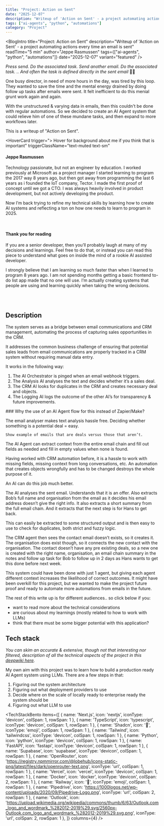 ```yaml
---
title: "Project: Action on Sent"
date: "2025-12-07"
description: "Writeup of 'Action on Sent' - a project automating actions every time an email is sent"
tags: ["ai-agents", "python", "automations"]
category: "Project"
---
```


<BlogIntro
  title="Project: Action on Sent"
  description="Writeup of 'Action on Sent' - a project automating actions every time an email is sent"
  readTime="5 min"
  author="Jeppe Rasmussen"
  tags={["ai-agents", "python", "automations"]}
  date="2025-12-07"
  variant="featured"
/>

*Press send. Do the associated task. Send another email. Do the associated task.
.. And often the task is defined directly in the sent email* 🤦‍♂️

One busy director, in need of more hours in the day, was tired by this loop. They wanted to save the time and the mental energy drained by doing follow up tasks after emails were sent. It felt inefficient to do this menial grunt work again and again. 

With the unstructured & varying data in emails, then this couldn't be done with regular automations. So we decided to create an AI Agent system that could relieve him of one of these mundane tasks, and then expand to more workflows later.

This is a writeup of "Action on Sent".

<HoverCard 
  trigger="> Hover for background about me if you think that is important" 
  triggerClassName="text-muted text-sm"

>
  <div className="space-y-2">
    <h4 className="font-semibold text-foreground !mt-0">Jeppe Rasmussen</h4>
    <p className="text-sm text-muted-foreground">
      Technology passionate, but not an engineer by education. I worked previously at Microsoft as a project manager I started learning to program the 2017 way 8 years ago, but then got away from programming the last 6 years as i founded the IoT company, Tector. I made the first proof of concept until we got a CTO. I was always heavily involved in product development, but not actively developing the product. 
    </p>
    <p className="text-sm text-muted-foreground">
        Now I’m back trying to refine my technical skills by learning how to create AI systems and reflecting a ton on how one needs to learn to program in 2025.
    </p>
    
  </div>
</HoverCard> 
<br />
<HoverCard 
  trigger="> Hover if you are a senior dev" 
  triggerClassName="text-muted-foreground text-sm"

>
  <div className="space-y-2">
    <h4 className="font-semibold text-foreground !mt-0">Thank you for reading</h4>
    <p className="text-sm text-muted-foreground">
      If you are a senior developer, then you’ll probably laugh at many of my decisions and learnings. Feel free to do that, or instead you can read this piece to understand what goes on inside the mind of a rookie AI assisted developer. 
    </p>
    <p className="text-sm text-muted-foreground">
     I strongly believe that I am learning so much faster than when I learned to program 8 years ago. I am not spending months getting a basic frontend to-do list app made that no one will use. I’m actually creating systems that people are using and learning quickly when taking the wrong decisions. 
    </p>
    
  </div>
</HoverCard> 

<br /><br />
<Separator />

## Description
The system serves as a bridge between email communications and CRM management, automating the process of capturing sales opportunities in the CRM. 

It addresses the common business challenge of ensuring that potential sales leads from email communications are properly tracked in a CRM system without requiring manual data entry.

It works in the following way:

1. The AI Orchestrator is pinged when an email webhook triggers.
2. The Analysis AI analyses the text and decides whether it’s a sales deal.
3. The CRM AI looks for duplicates in the CRM and creates necessary deal and objects.
4. The Logging AI logs the outcome of the other AI’s for transparency & future improvements.

<AnimatedSystemDiagram />
### Why the use of an AI Agent flow for this instead of Zapier/Make?

The email analyser makes text analysis hassle free. Deciding whether something is a potential deal = easy.

```
Show example of emails that are deals versus those that aren’t. 
```

The AI Agent can extract context from the entire email chain and fill out fields as needed and fill in empty values when none is found.

Having worked with CRM automation before, it is a hassle to work with missing fields, missing context from long conversations, etc. An automation that creates objects wrongfully and has to be changed destroys the whole purpose of it.

An AI can do this job much better.

<EmailExtractionDiagram />

The AI analyses the sent email. Understands that it is an offer. Also extracts Bob’s full name and organisation from the email as it decides his email address doesn’t give the right info. It also extracts a short summary from the full email chain. And it extracts that the next step is for Hans to get back.

This can easily be extracted to some structured output and is then easy to use to check for duplicates, both strict and fuzzy logic. 

The CRM agent then sees the contact email doesn’t exists, so it creates it. The organisation does exist though, so it connects the new contact with the organisation. The contact doesn’t have any pre existing deals, so a new one is created with the right name, organisation, an email chain summary in the notes and follow up task for Bob to follow up in 2 days as Hans wants to get this done before next week.

<EmailToCrmPipeline />

This system could have been done with just 1 agent, but giving each agent different context increases the likelihood of correct outcomes. It might have been overkill for this project, but we wanted to make the project future proof and ready to automate more automations from emails in the future.

<Separator />

The rest of this write up is for different audiences.. so click below if you: 
- want to read more about the technical considerations
- are curious about my learnings (mostly related to how to work with LLMs)
- think that there must be some bigger potential with this application?

<Separator />

## Tech stack
*You can skim an accurate & extensive, though not that interesting nor filtered, description of all the technical aspects of the project in this [deepwiki here](https://deepwiki.com/jepras/supa-vercel-infra).*

My own aim with this project was to learn how to build a production ready AI Agent system using LLMs. There are a few steps in that:

1. Figuring out the system architecture
2. Figuring out what deployment providers to use
3. Decide where on the scale of locally ready to enterprise ready the system should be
4. Figuring out what LLM to use

<TechStackBento 
  items={[
    { name: 'Next.js', icon: 'nextjs', iconType: 'devicon', colSpan: 1, rowSpan: 1 },
    { name: 'TypeScript', icon: 'typescript', iconType: 'devicon', colSpan: 1, rowSpan: 1 },
    { name: 'Shadcn', icon: '🎨', iconType: 'emoji', colSpan: 1, rowSpan: 1 },
    { name: 'Tailwind', icon: 'tailwindcss', iconType: 'devicon', colSpan: 1, rowSpan: 1 },
    { name: 'Python', icon: 'python', iconType: 'devicon', colSpan: 1, rowSpan: 1 },
    { name: 'FastAPI', icon: 'fastapi', iconType: 'devicon', colSpan: 1, rowSpan: 1 },
    { name: 'Supabase', icon: 'supabase', iconType: 'devicon', colSpan: 1, rowSpan: 1 },
    { name: 'OpenRouter', icon: 'https://registry.npmmirror.com/@lobehub/icons-static-png/latest/files/dark/openrouter-text.png', iconType: 'url', colSpan: 1, rowSpan: 1 },
    { name: 'Vercel', icon: 'vercel', iconType: 'devicon', colSpan: 1, rowSpan: 1 },
    { name: 'Docker', icon: 'docker', iconType: 'devicon', colSpan: 2, rowSpan: 1 },
    { name: 'Railway', icon: '🚂', iconType: 'emoji', colSpan: 1, rowSpan: 1 },
    { name: 'Pipedrive', icon: 'https://1000logos.net/wp-content/uploads/2020/09/Pipedrive-Logo.png', iconType: 'url', colSpan: 2, rowSpan: 1 },
    { name: 'Outlook', icon: 'https://upload.wikimedia.org/wikipedia/commons/thumb/6/63/Outlook.com_logo_and_wordmark_%282012-2019%29.svg/2560px-Outlook.com_logo_and_wordmark_%282012-2019%29.svg.png', iconType: 'url', colSpan: 2, rowSpan: 1 },
  ]} 
  columns={4} 
/>
